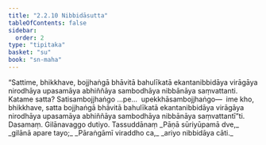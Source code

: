 ```yaml
---
title: "2.2.10 Nibbidāsutta"
tableOfContents: false
sidebar:
  order: 2
type: "tipitaka"
basket: "su"
book: "sn-maha"
---
```



<DynamicBreadcrumb />

<Division number="201" book="sn-maha">

<Paragraph number="457" book="sn-maha">
“Sattime, bhikkhave, bojjhaṅgā bhāvitā bahulīkatā ekantanibbidāya virāgāya nirodhāya upasamāya abhiññāya sambodhāya nibbānāya saṃvattanti. Katame satta? Satisambojjhaṅgo …pe…  upekkhāsambojjhaṅgo—  ime kho, bhikkhave, satta bojjhaṅgā bhāvitā bahulīkatā ekantanibbidāya virāgāya nirodhāya upasamāya abhiññāya sambodhāya nibbānāya saṃvattantī”ti.

</Paragraph>
</Division>

<Paragraph number="458" type="center" book="sn-maha">
Dasamaṃ.



</Paragraph>

<Paragraph number="459" type="center" book="sn-maha">
Gilānavaggo dutiyo.



</Paragraph>

<Paragraph number="460" type="center" book="sn-maha">
Tassuddānaṃ


</Paragraph>

<Paragraph number="461" type="verses" book="sn-maha">
_Pāṇā sūriyūpamā dve,_  
_gilānā apare tayo;_  
_Pāraṅgāmī viraddho ca,_  
_ariyo nibbidāya cāti._
</Paragraph>